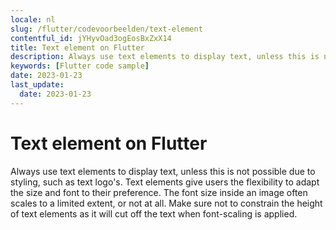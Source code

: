 ```yaml
---
locale: nl
slug: /flutter/codevoorbeelden/text-element
contentful_id: jYHyvOad3ogEosBxZxX14
title: Text element on Flutter
description: Always use text elements to display text, unless this is not possible due to styling, such as text logo's.
keywords: [Flutter code sample]
date: 2023-01-23
last_update:
  date: 2023-01-23
---
```


# Text element on Flutter

Always use text elements to display text, unless this is not possible due to styling, such as text logo's. Text elements give users the flexibility to adapt the size and font to their preference. The font size inside an image often scales to a limited extent, or not at all. Make sure not to constrain the height of text elements as it will cut off the text when font-scaling is applied.

<CodeSample id="text-element" locale="nl" platform="flutter"/>
